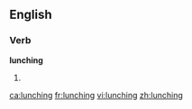 ==English==

===Verb===
'''lunching'''

# {{present participle of|[[lunch]]}}

[[ca:lunching]]
[[fr:lunching]]
[[vi:lunching]]
[[zh:lunching]]